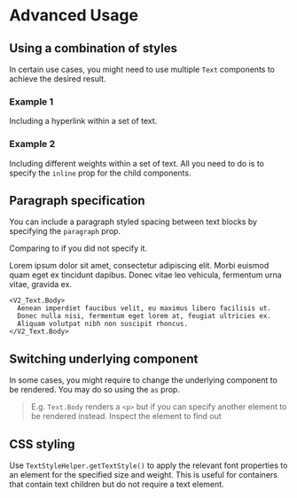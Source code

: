 
<Meta title="General/Text/Advanced Usage" />

# Advanced Usage

## Using a combination of styles

In certain use cases, you might need to use multiple `Text` components to achieve the desired result.

### Example 1

Including a hyperlink within a set of text.

<Canvas of={TextStories.Combined} />

### Example 2

Including different weights within a set of text. All you need to do is to specify the `inline` prop
for the child components.

<Canvas of={TextStories.Inline} />

## Paragraph specification

You can include a paragraph styled spacing between text blocks by specifying the `paragraph` prop.

<Canvas of={TextStories.Paragraph} />

Comparing to if you did not specify it.

<Unstyled>
  <PreviewBox>
    <V2_Text.Body>
      Lorem ipsum dolor sit amet, consectetur adipiscing elit. Morbi
      euismod quam eget ex tincidunt dapibus. Donec vitae leo vehicula,
      fermentum urna vitae, gravida ex.
    </V2_Text.Body>

    <V2_Text.Body>
      Aenean imperdiet faucibus velit, eu maximus libero facilisis ut.
      Donec nulla nisi, fermentum eget lorem at, feugiat ultricies ex.
      Aliquam volutpat nibh non suscipit rhoncus.
    </V2_Text.Body>

  </PreviewBox>
</Unstyled>

## Switching underlying component

In some cases, you might require to change the underlying component to be
rendered. You may do so using the `as` prop.

> E.g. `Text.Body` renders a `<p>` but if you can specify another element to be
> rendered instead. Inspect the element to find out

<Canvas of={TextStories.RenderAs} />

## CSS styling

Use `TextStyleHelper.getTextStyle()` to apply the relevant font properties to
an element for the specified size and weight. This is useful for containers that
contain text children but do not require a text element.

```ts
import { TextStyleHelper } from "@lifesg/react-design-system/text";

export const ButtonContainer = styled.button`
    ${TextStyleHelper.getTextStyle("Body", "semibold")}
    padding: 0.5rem;
`;
```

<Canvas of={TextStories.TextStyleHelper} />
